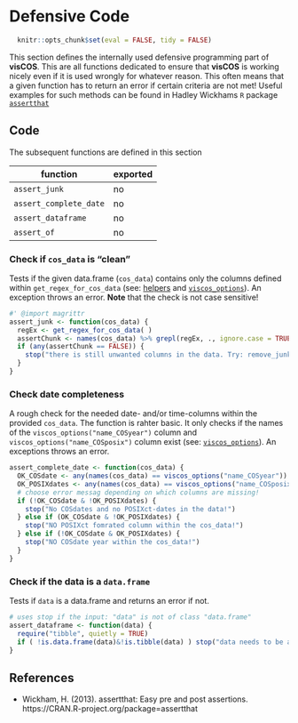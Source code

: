 # Defensive Code

```r
  knitr::opts_chunk$set(eval = FALSE, tidy = FALSE)
```

This section defines the internally used defensive programming part of **visCOS**.
This are all functions dedicated to ensure that **visCOS** is working nicely
even if it is used wrongly for whatever reason. This often means that a given
function has to return an error if certain criteria are not met!
Useful examples for such methods can be found in Hadley Wickhams `R` package [`assertthat`](https://cran.r-project.org/web/packages/assertthat/index.html)

## Code
The subsequent functions are defined in this section

function | exported
------------- | -------------
`assert_junk` | no
`assert_complete_date` | no
 `assert_dataframe` | no
`assert_of` | no

### Check if `cos_data` is "clean"
Tests if the given data.frame (`cos_data`) contains only the
columns defined within `get_regex_for_cos_data`
(see: [helpers](LP-helpers.html) and [`viscos_options`](LP-viscos_options.html)).
An exception throws an error.
**Note** that the check is not case sensitive!
```r
#' @import magrittr
assert_junk <- function(cos_data) {
  regEx <- get_regex_for_cos_data( )
  assertChunk <- names(cos_data) %>% grepl(regEx, ., ignore.case = TRUE)
  if (any(assertChunk == FALSE)) {
    stop("there is still unwanted columns in the data. Try: remove_junk")
  }
}
```

### Check date completeness
A rough check for the needed date- and/or time-columns within the provided
`cos_data`. The function is rahter basic. It only checks if the names of the
`viscos_options("name_COSyear")` column and `viscos_options("name_COSposix") `
column exist (see: [`viscos_options`](LP-viscos_options.html)). An exceptions
throws an error.
```r
assert_complete_date <- function(cos_data) {
  OK_COSdate <- any(names(cos_data) == viscos_options("name_COSyear"))
  OK_POSIXdates <- any(names(cos_data) == viscos_options("name_COSposix"))
  # choose error messag depending on which columns are missing!
  if (!OK_COSdate & !OK_POSIXdates) {
    stop("No COSdates and no POSIXct-dates in the data!")
  } else if (OK_COSdate & !OK_POSIXdates) {
    stop("NO POSIXct fomrated column within the cos_data!")
  } else if (!OK_COSdate & OK_POSIXdates) {
    stop("NO COSdate year within the cos_data!")
  }
}
```

### Check if the data is a `data.frame`
Tests if `data` is a data.frame and returns an error if not.
```r
# uses stop if the input: "data" is not of class "data.frame"
assert_dataframe <- function(data) {
  require("tibble", quietly = TRUE)
  if ( !is.data.frame(data)&!is.tibble(data) ) stop("data needs to be a data_frame!")
}
```

## References
- Wickham, H. (2013). assertthat: Easy pre and post assertions. https://CRAN.R-project.org/package=assertthat
